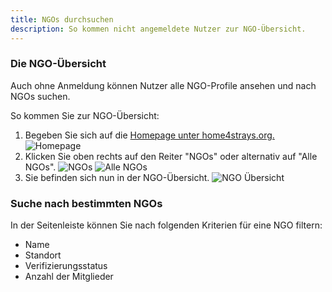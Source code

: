 ```yaml
---
title: NGOs durchsuchen
description: So kommen nicht angemeldete Nutzer zur NGO-Übersicht.
---
```


### Die NGO-Übersicht

Auch ohne Anmeldung können Nutzer alle NGO-Profile ansehen und nach NGOs suchen.

So kommen Sie zur NGO-Übersicht:
1. Begeben Sie sich auf die [Homepage unter home4strays.org.](https://home4strays.org)
![Homepage](./homepage.jpeg)
2. Klicken Sie oben rechts auf den Reiter "NGOs" oder alternativ auf "Alle NGOs".
![NGOs](./ngoreiter.png) 
![Alle NGOs](./alle-ngos.png)
3. Sie befinden sich nun in der NGO-Übersicht.
![NGO Übersicht](./ngouebersicht.jpeg)

### Suche nach bestimmten NGOs

In der Seitenleiste können Sie nach folgenden Kriterien für eine NGO filtern:
- Name
- Standort
- Verifizierungsstatus
- Anzahl der Mitglieder